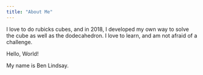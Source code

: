 ```yaml
---
title: "About Me"
---
```


I love to do rubicks cubes, and in 2018, I developed my own way to solve the cube as well as the dodecahedron. I love to learn, and am not afraid of a challenge.

Hello, World!

My name is Ben Lindsay.